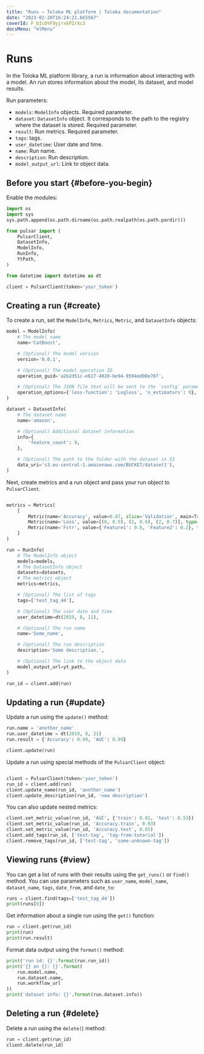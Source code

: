 ```yaml
---
title: "Runs — Toloka ML platform | Toloka documentation"
date: "2023-02-20T16:24:21.665567"
coverId: F_bIcOYF9yjrxkPZrXc3
docsMenu: "mlMenu"
---
```


# Runs

In the Toloka ML platform library, a run is information about interacting with a model. An run stores information about the model, its dataset, and model results.

Run parameters:

* `models`: `ModelInfo` objects. Required parameter.
* `dataset`: `DatasetInfo` object. It corresponds to the path to the registry where the dataset is stored. Required parameter.
* `result`: Run metrics. Required parameter.
* `tags`: tags.
* `user_datetime`: User date and time.
* `name`: Run name.
* `description`: Run description.
* `model_output_url`: Link to object data.

## Before you start {#before-you-begin}

Enable the modules:

```py
import os
import sys
sys.path.append(os.path.dirname(os.path.realpath(os.path.pardir)))

from pulsar import (
    PulsarClient,
    DatasetInfo,
    ModelInfo,
    RunInfo,
    YtPath,
)

from datetime import datetime as dt

client = PulsarClient(token='your_token')
```

## Creating a run {#create}

To create a run, set the `ModelInfo`, `Metrics`, `Metric`, and `DatasetInfo` objects:

```py
model = ModelInfo(
    # The model name
    name='CatBoost',

    # (Optional) The model version
    version='0.0.1',

    # (Optional) The model operation ID
    operation_guid='a2b2d51c-e617-4020-be94-9594ed08e76f',

    # (Optional) The JSON file that will be sent to the `config` parameter of the model operation
    operation_options={'loss-function': 'Logloss', 'n_estimators': 9},
)

dataset = DatasetInfo(
    # The dataset name
    name='amazon',

    # (Optional) Additional dataset information
    info={
        'feature_count': 9,
    },

    # (Optional) The path to the folder with the dataset in S3
    data_uri='s3.eu-central-1.amazonaws.com/BUCKET/dataset1'),
)
```

Next, create metrics and a run object and pass your run object to `PulsarClient`.

```py

metrics = Metrics(
    [
        Metric(name='Accuracy', value=0.87, slice='Validation', main=True),
        Metric(name='Loss', value=[(0, 0.5), (1, 0.6), (2, 0.7)], type='Plot', tags=['test']),
        Metric(name='Fstr', value={'Feature1': 0.8, 'Feature2': 0.2}, type='KeyValue')
    ]
)

run = RunInfo(
    # The ModelInfo object
    models=models,
    # The DatasetInfo object
    datasets=datasets,
    # The metrics object
    metrics=metrics,

    # (Optional) The list of tags
    tags=['test_tag_44'],

    # (Optional) The user date and time
    user_datetime=dt(2019, 8, 11),

    # (Optional) The run name
    name='Some_name',

    # (Optional) The run description
    description='Some description.',

    # (Optional) The link to the object data
    model_output_url=yt_path,
)

run_id = client.add(run)
```

## Updating a run {#update}

Update a run using the `update()` method:

```py
run.name = 'another_name'
run.user_datetime = dt(2019, 8, 21)
run.result = {'Accuracy': 0.99, 'AUC': 0.99}

client.update(run)
```

Update a run using special methods of the `PulsarClient` object:

```py

client = PulsarClient(token='your_token')
run_id = client.add(run)
client.update_name(run_id, 'another_name')
client.update_description(run_id, 'new description')
```

You can also update nested metrics:

```py
client.set_metric_value(run_id, 'AUC', {'train': 0.81, 'test': 0.53})
client.set_metric_value(run_id, 'Accuracy.train', 0.93)
client.set_metric_value(run_id, 'Accuracy.test', 0.65)
client.add_tags(run_id, ['test-tag', 'tag-from-tutorial'])
client.remove_tags(run_id, ['test-tag', 'some-unknown-tag'])
```

## Viewing runs {#view}

You can get a list of runs with their results using the `get_runs()` or `find()` method. You can use parameters such as `user_name`, `model_name`, `dataset_name`, `tags`, `date_from`, and `date_to`:

```py
runs = client.find(tags=['test_tag_44'])
print(runs[0])
```

Get information about a single run using the `get()` function:

```py
run = client.get(run_id)
print(run)
print(run.result)
```

Format data output using the `format()` method:

```py
print('run id: {}'.format(run.run_id))
print('{} on {}: {}'.format(
    run.model.name,
    run.dataset.name,
    run.workflow_url
))
print('dataset info: {}'.format(run.dataset.info))
```

## Deleting a run {#delete}

Delete a run using the `delete(`) method:

```py
run = client.get(run_id)
client.delete(run_id)
```
